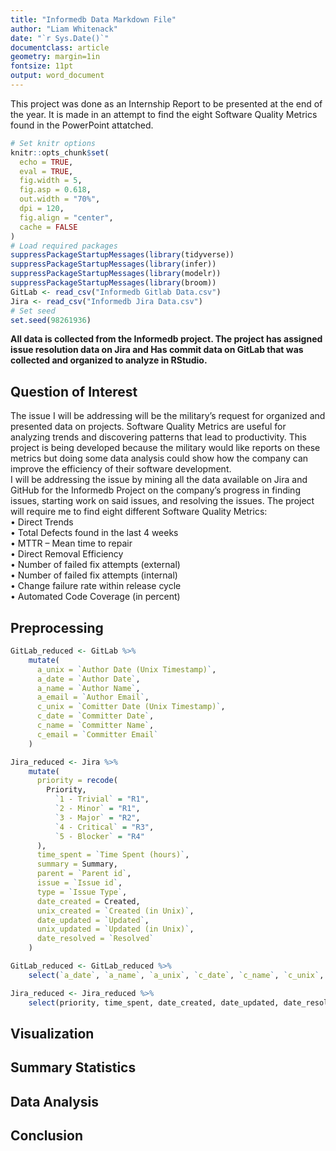 ```yaml
---
title: "Informedb Data Markdown File"
author: "Liam Whitenack"
date: "`r Sys.Date()`"
documentclass: article
geometry: margin=1in
fontsize: 11pt
output: word_document
---
```


This project was done as an Internship Report to be presented at the end of the year. It is made in an attempt to find the eight Software Quality Metrics found in the PowerPoint attatched. 

```r
# Set knitr options
knitr::opts_chunk$set(
  echo = TRUE,
  eval = TRUE,
  fig.width = 5,
  fig.asp = 0.618,
  out.width = "70%",
  dpi = 120,
  fig.align = "center",
  cache = FALSE
)
# Load required packages
suppressPackageStartupMessages(library(tidyverse))
suppressPackageStartupMessages(library(infer))
suppressPackageStartupMessages(library(modelr))
suppressPackageStartupMessages(library(broom))
GitLab <- read_csv("Informedb Gitlab Data.csv")
Jira <- read_csv("Informedb Jira Data.csv")
# Set seed
set.seed(98261936)
```

**All data is collected from the Informedb project. The project has assigned issue resolution data on Jira and Has commit data on GitLab that was collected and organized to analyze in RStudio.**  

## Question of Interest  
The issue I will be addressing will be the military’s request for organized and presented data on projects. Software Quality Metrics are useful for analyzing trends and discovering patterns that lead to productivity. This project is being developed because the military would like reports on these metrics but doing some data analysis could show how the company can improve the efficiency of their software development.  
I will be addressing the issue by mining all the data available on Jira and GitHub for the Informedb Project on the company’s progress in finding issues, starting work on said issues, and resolving the issues. The project will require me to find eight different Software Quality Metrics:  
•	Direct Trends  
•	Total Defects found in the last 4 weeks  
•	MTTR – Mean time to repair  
•	Direct Removal Efficiency  
•	Number of failed fix attempts (external)  
•	Number of failed fix attempts (internal)  
•	Change failure rate within release cycle  
•	Automated Code Coverage (in percent)  


## Preprocessing 
```r
GitLab_reduced <- GitLab %>%
    mutate(
      a_unix = `Author Date (Unix Timestamp)`,
      a_date = `Author Date`,
      a_name = `Author Name`,
      a_email = `Author Email`,
      c_unix = `Comitter Date (Unix Timestamp)`,
      c_date = `Committer Date`,
      c_name = `Committer Name`,
      c_email = `Committer Email`
    )
```
```r
Jira_reduced <- Jira %>%
    mutate(
      priority = recode(
        Priority,
          `1 - Trivial` = "R1",
          `2 - Minor` = "R1",
          `3 - Major` = "R2",
          `4 - Critical` = "R3",
          `5 - Blocker` = "R4"
      ),
      time_spent = `Time Spent (hours)`,
      summary = Summary,
      parent = `Parent id`,
      issue = `Issue id`,
      type = `Issue Type`,
      date_created = Created,
      unix_created = `Created (in Unix)`,
      date_updated = `Updated`,
      unix_updated = `Updated (in Unix)`,
      date_resolved = `Resolved`
    )
```
```r
GitLab_reduced <- GitLab_reduced %>%
    select(`a_date`, `a_name`, `a_unix`, `c_date`, `c_name`, `c_unix`, Subject)
```
```r
Jira_reduced <- Jira_reduced %>%
    select(priority, time_spent, date_created, date_updated, date_resolved, unix_created, unix_updated, parent, type, Assignee, Reporter, Status, Summary)
```

## Visualization  


## Summary Statistics  


## Data Analysis  


## Conclusion  






